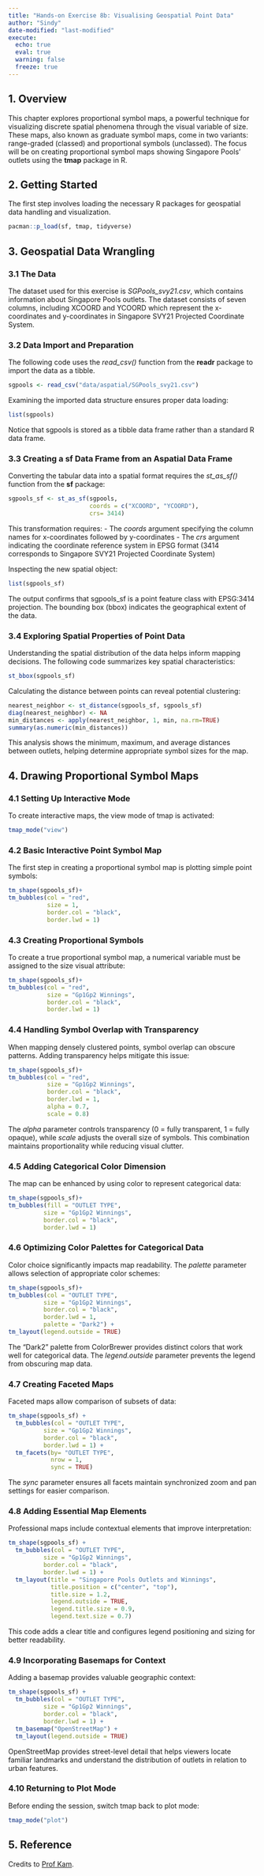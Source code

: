 ```yaml
---
title: "Hands-on Exercise 8b: Visualising Geospatial Point Data"
author: "Sindy"
date-modified: "last-modified"
execute:
  echo: true
  eval: true
  warning: false
  freeze: true
---
```


## 1. Overview

This chapter explores proportional symbol maps, a powerful technique for visualizing discrete spatial phenomena through the visual variable of size. These maps, also known as graduate symbol maps, come in two variants: range-graded (classed) and proportional symbols (unclassed). The focus will be on creating proportional symbol maps showing Singapore Pools' outlets using the **tmap** package in R.

## 2. Getting Started

The first step involves loading the necessary R packages for geospatial data handling and visualization.

```r
pacman::p_load(sf, tmap, tidyverse)
```

## 3. Geospatial Data Wrangling

### 3.1 The Data

The dataset used for this exercise is *SGPools_svy21.csv*, which contains information about Singapore Pools outlets. The dataset consists of seven columns, including XCOORD and YCOORD which represent the x-coordinates and y-coordinates in Singapore SVY21 Projected Coordinate System.

### 3.2 Data Import and Preparation

The following code uses the *read_csv()* function from the **readr** package to import the data as a tibble.

```r
sgpools <- read_csv("data/aspatial/SGPools_svy21.csv")
```

Examining the imported data structure ensures proper data loading:

```r
list(sgpools) 
```

Notice that sgpools is stored as a tibble data frame rather than a standard R data frame.

### 3.3 Creating a **sf** Data Frame from an Aspatial Data Frame

Converting the tabular data into a spatial format requires the *st_as_sf()* function from the **sf** package:

```r
sgpools_sf <- st_as_sf(sgpools, 
                       coords = c("XCOORD", "YCOORD"),
                       crs= 3414)
```

This transformation requires: - The *coords* argument specifying the column names for x-coordinates followed by y-coordinates - The *crs* argument indicating the coordinate reference system in EPSG format (3414 corresponds to Singapore SVY21 Projected Coordinate System)

Inspecting the new spatial object:

```r
list(sgpools_sf)
```

The output confirms that sgpools_sf is a point feature class with EPSG:3414 projection. The bounding box (bbox) indicates the geographical extent of the data.

### 3.4 Exploring Spatial Properties of Point Data

Understanding the spatial distribution of the data helps inform mapping decisions. The following code summarizes key spatial characteristics:

```r
st_bbox(sgpools_sf)
```

Calculating the distance between points can reveal potential clustering:

```r
nearest_neighbor <- st_distance(sgpools_sf, sgpools_sf)
diag(nearest_neighbor) <- NA
min_distances <- apply(nearest_neighbor, 1, min, na.rm=TRUE)
summary(as.numeric(min_distances))
```

This analysis shows the minimum, maximum, and average distances between outlets, helping determine appropriate symbol sizes for the map.

## 4. Drawing Proportional Symbol Maps

### 4.1 Setting Up Interactive Mode

To create interactive maps, the view mode of tmap is activated:

```r
tmap_mode("view")
```

### 4.2 Basic Interactive Point Symbol Map

The first step in creating a proportional symbol map is plotting simple point symbols:

```r
tm_shape(sgpools_sf)+
tm_bubbles(col = "red",
           size = 1,
           border.col = "black",
           border.lwd = 1)
```

### 4.3 Creating Proportional Symbols

To create a true proportional symbol map, a numerical variable must be assigned to the size visual attribute:

```r
tm_shape(sgpools_sf)+
tm_bubbles(col = "red",
           size = "Gp1Gp2 Winnings",
           border.col = "black",
           border.lwd = 1)
```

### 4.4 Handling Symbol Overlap with Transparency

When mapping densely clustered points, symbol overlap can obscure patterns. Adding transparency helps mitigate this issue:

```r
tm_shape(sgpools_sf)+
tm_bubbles(col = "red",
           size = "Gp1Gp2 Winnings",
           border.col = "black",
           border.lwd = 1,
           alpha = 0.7,
           scale = 0.8)
```

The *alpha* parameter controls transparency (0 = fully transparent, 1 = fully opaque), while *scale* adjusts the overall size of symbols. This combination maintains proportionality while reducing visual clutter.

### 4.5 Adding Categorical Color Dimension

The map can be enhanced by using color to represent categorical data:

```r
tm_shape(sgpools_sf)+
tm_bubbles(fill = "OUTLET TYPE", 
          size = "Gp1Gp2 Winnings",
          border.col = "black",
          border.lwd = 1)
```

### 4.6 Optimizing Color Palettes for Categorical Data

Color choice significantly impacts map readability. The *palette* parameter allows selection of appropriate color schemes:

```r
tm_shape(sgpools_sf)+
tm_bubbles(col = "OUTLET TYPE", 
          size = "Gp1Gp2 Winnings",
          border.col = "black",
          border.lwd = 1,
          palette = "Dark2") +
tm_layout(legend.outside = TRUE)
```

The "Dark2" palette from ColorBrewer provides distinct colors that work well for categorical data. The *legend.outside* parameter prevents the legend from obscuring map data.

### 4.7 Creating Faceted Maps

Faceted maps allow comparison of subsets of data:

```r
tm_shape(sgpools_sf) +
  tm_bubbles(col = "OUTLET TYPE", 
          size = "Gp1Gp2 Winnings",
          border.col = "black",
          border.lwd = 1) +
  tm_facets(by= "OUTLET TYPE",
            nrow = 1,
            sync = TRUE)
```

The *sync* parameter ensures all facets maintain synchronized zoom and pan settings for easier comparison.

### 4.8 Adding Essential Map Elements

Professional maps include contextual elements that improve interpretation:

```r
tm_shape(sgpools_sf) +
  tm_bubbles(col = "OUTLET TYPE", 
          size = "Gp1Gp2 Winnings",
          border.col = "black",
          border.lwd = 1) +
  tm_layout(title = "Singapore Pools Outlets and Winnings",
            title.position = c("center", "top"),
            title.size = 1.2,
            legend.outside = TRUE,
            legend.title.size = 0.9,
            legend.text.size = 0.7)
```

This code adds a clear title and configures legend positioning and sizing for better readability.

### 4.9 Incorporating Basemaps for Context

Adding a basemap provides valuable geographic context:

```r
tm_shape(sgpools_sf) +
  tm_bubbles(col = "OUTLET TYPE", 
          size = "Gp1Gp2 Winnings",
          border.col = "black",
          border.lwd = 1) +
  tm_basemap("OpenStreetMap") +
  tm_layout(legend.outside = TRUE)
```

OpenStreetMap provides street-level detail that helps viewers locate familiar landmarks and understand the distribution of outlets in relation to urban features.

### 4.10 Returning to Plot Mode

Before ending the session, switch tmap back to plot mode:

```r
tmap_mode("plot")
```

## 5. Reference

Credits to [Prof Kam](https://r4va.netlify.app/chap22).
